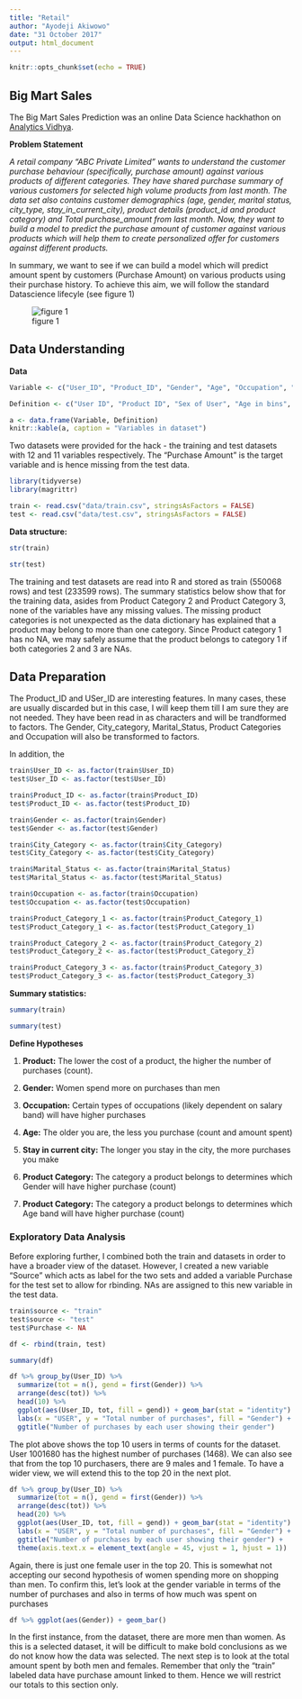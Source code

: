```yaml
---
title: "Retail"
author: "Ayodeji Akiwowo"
date: "31 October 2017"
output: html_document
---
```


```r
knitr::opts_chunk$set(echo = TRUE)
```

## Big Mart Sales
The Big Mart Sales Prediction was an online Data Science hackhathon on [Analytics Vidhya](https://datahack.analyticsvidhya.com/contest/black-friday/#data_dictionary). 

**Problem Statement**

*A retail company “ABC Private Limited” wants to understand the customer purchase behaviour* *(specifically, purchase amount) against various products of different categories. They have shared* *purchase summary of various customers for selected high volume products from last month.*
*The data set also contains customer demographics (age, gender, marital status, city_type,* *stay_in_current_city), product details (product_id and product category) and Total purchase_amount from* *last month.*
*Now, they want to build a model to predict the purchase amount of customer against various products* *which will help them to create personalized offer for customers against different products.*

In summary, we want to see if we can build a model which will predict amount spent by customers (Purchase Amount) on various products using their purchase history. To achieve this aim, we will follow the standard Datascience lifecyle (see figure 1)

![figure 1](images/crispdm.png)

## Data Understanding

**Data**
```r
Variable <- c("User_ID", "Product_ID", "Gender", "Age", "Occupation", "City_Category", "Stay_In_Current_City_Years", "Marital_Status", "Product_Category_1", "Product_Category_2", "Product_Category_3", "Purchase")

Definition <- c("User ID", "Product ID", "Sex of User", "Age in bins", "Occupation (Masked", "Category of the City (A,B,C)", "Number of Years stay in current city", "Marital Status", "Product Category (Masked)", "Product may belong to other category also (Masked)", "Product may belong to other category also (Masked)", "Purchase Amount (Target Variable)")

a <- data.frame(Variable, Definition)
knitr::kable(a, caption = "Variables in dataset")
```


Two datasets were provided for the hack - the training and test datasets with 12 and 11 variables respectively. The "Purchase Amount" is the target variable and is hence missing from the test data. 



```r
library(tidyverse)
library(magrittr)

```


```r
train <- read.csv("data/train.csv", stringsAsFactors = FALSE)
test <- read.csv("data/test.csv", stringsAsFactors = FALSE)
```

**Data structure:**

```r
str(train)

str(test)
```
The training and test datasets are read into R and stored as train (550068 rows) and test (233599 rows). The summary statistics below show that for the training data, asides from Product Category 2 and Product Category 3, none of the variables have any missing values. The missing product categories is not unexpected as the data dictionary has explained that a product may belong to more than one category. Since Product category 1 has no NA, we may safely assume that the product belongs to category 1 if both categories 2 and 3 are NAs.


## Data Preparation

The Product_ID and USer_ID are interesting features. In many cases, these are usually discarded but in this case, I will keep them till I am sure they are not needed. They have been read in as characters and will be trandformed to factors. The Gender, City_category, Marital_Status, Product Categories and Occupation will also be transformed to factors.

In addition, the 

```r
train$User_ID <- as.factor(train$User_ID)
test$User_ID <- as.factor(test$User_ID)

train$Product_ID <- as.factor(train$Product_ID)
test$Product_ID <- as.factor(test$Product_ID)

train$Gender <- as.factor(train$Gender)
test$Gender <- as.factor(test$Gender)

train$City_Category <- as.factor(train$City_Category)
test$City_Category <- as.factor(test$City_Category)

train$Marital_Status <- as.factor(train$Marital_Status)
test$Marital_Status <- as.factor(test$Marital_Status)

train$Occupation <- as.factor(train$Occupation)
test$Occupation <- as.factor(test$Occupation)

train$Product_Category_1 <- as.factor(train$Product_Category_1)
test$Product_Category_1 <- as.factor(test$Product_Category_1)

train$Product_Category_2 <- as.factor(train$Product_Category_2)
test$Product_Category_2 <- as.factor(test$Product_Category_2)

train$Product_Category_3 <- as.factor(train$Product_Category_3)
test$Product_Category_3 <- as.factor(test$Product_Category_3)
```
**Summary statistics:**

```r
summary(train)
```

```r
summary(test)
```
**Define Hypotheses**

1. **Product:** The lower the cost of a product, the higher the number of purchases (count).

2. **Gender:** Women spend more on purchases than men

3. **Occupation:** Certain types of occupations (likely dependent on salary band) will have higher purchases

4. **Age:** The older you are, the less you purchase (count and amount spent)

5. **Stay in current city:** The longer you stay in the city, the more purchases you make

6. **Product Category:** The category a product belongs to determines which Gender will have higher purchase (count)

7. **Product Category:** The category a product belongs to determines which Age band will have higher purchase (count)

### Exploratory Data Analysis
Before exploring further, I combined both the train and datasets in order to have a broader view of the dataset. However, I created a new variable "Source" which acts as label for the two sets and added a variable Purchase for the test set to allow for rbinding. NAs are assigned to this new variable in the test data.

```r
train$source <- "train"
test$source <- "test"
test$Purchase <- NA
```

```r
df <- rbind(train, test)
```

```r

summary(df)

```

```r
df %>% group_by(User_ID) %>%
  summarize(tot = n(), gend = first(Gender)) %>%
  arrange(desc(tot)) %>%
  head(10) %>%
  ggplot(aes(User_ID, tot, fill = gend)) + geom_bar(stat = "identity") +
  labs(x = "USER", y = "Total number of purchases", fill = "Gender") + 
  ggtitle("Number of purchases by each user showing their gender")

```


The plot above shows the top 10 users in terms of counts for the dataset. User 1001680 has the highest number of purchases (1468). We can also see that from the top 10 purchasers, there are 9 males and 1 female. To have a wider view, we will extend this to the top 20 in the next plot.


```r
df %>% group_by(User_ID) %>%
  summarize(tot = n(), gend = first(Gender)) %>%
  arrange(desc(tot)) %>%
  head(20) %>%
  ggplot(aes(User_ID, tot, fill = gend)) + geom_bar(stat = "identity") +
  labs(x = "USER", y = "Total number of purchases", fill = "Gender") + 
  ggtitle("Number of purchases by each user showing their gender") +
  theme(axis.text.x = element_text(angle = 45, vjust = 1, hjust = 1))

```

Again, there is just one female user in the top 20. This is somewhat not accepting our second hypothesis of women spending more on shopping than men. To confirm this, let's look at the gender variable in terms of the number of purchases and also in terms of how much was spent on purchases

```r
df %>% ggplot(aes(Gender)) + geom_bar()
```


In the first instance, from the dataset, there are more men than women. As this is a selected dataset, it will be difficult to make bold conclusions as we do not know how the data was selected. The next step is to look at the total amount spent by both men and females. Remember that only the "train" labeled data have purchase amount linked to them. Hence we will restrict our totals to this section only.

